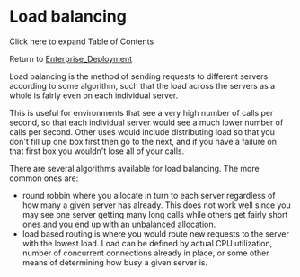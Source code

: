 
# Load balancing 

 

Click here to expand Table of Contents

Return to [Enterprise\_Deployment](./index.mdx#about)

Load balancing is the method of sending requests to different servers according to some algorithm, such that the load across the servers as a whole is fairly even on each individual server.

This is useful for environments that see a very high number of calls per second, so that each individual server would see a much lower number of calls per second. Other uses would include distributing load so that you don't fill up one box first then go to the next, and if you have a failure on that first box you wouldn't lose all of your calls.

There are several algorithms available for load balancing. The more common ones are:

* round robbin where you allocate in turn to each server regardless of how many a given server has already. This does not work well since you may see one server getting many long calls while others get fairly short ones and you end up with an unbalanced allocation.
* load based routing is where you would route new requests to the server with the lowest load. Load can be defined by actual CPU utilization, number of concurrent connections already in place, or some other means of determining how busy a given server is.


